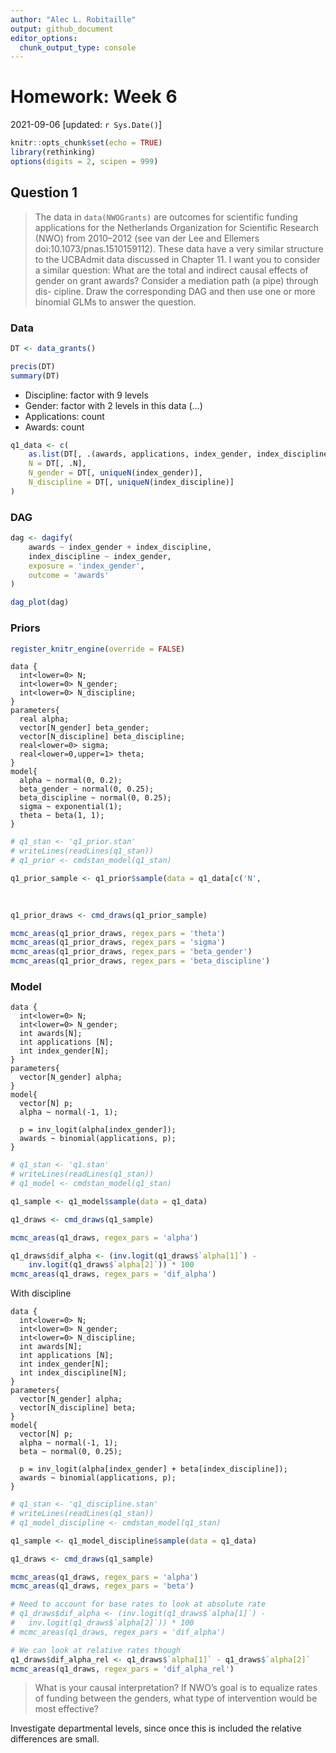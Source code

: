 ```yaml
---
author: "Alec L. Robitaille"
output: github_document
editor_options: 
  chunk_output_type: console
---
```


# Homework: Week 6
2021-09-06 [updated: `r Sys.Date()`]

```r
knitr::opts_chunk$set(echo = TRUE)
library(rethinking)
options(digits = 2, scipen = 999)
```

## Question 1

> The data in `data(NWOGrants)` are outcomes for scientific funding applications
for the Netherlands Organization for Scientific Research (NWO) from 2010–2012
(see van der Lee and Ellemers doi:10.1073/pnas.1510159112). These data have a
very similar structure to the UCBAdmit data discussed in Chapter 11. I want you
to consider a similar question: What are the total and indirect causal effects
of gender on grant awards? Consider a mediation path (a pipe) through dis-
cipline. Draw the corresponding DAG and then use one or more binomial GLMs to
answer the question.


### Data

```r
DT <- data_grants()

precis(DT)
summary(DT)
```

* Discipline: factor with 9 levels
* Gender: factor with 2 levels in this data (...)
* Applications: count
* Awards: count


```r
q1_data <- c(
	as.list(DT[, .(awards, applications, index_gender, index_discipline)]),
	N = DT[, .N],
	N_gender = DT[, uniqueN(index_gender)],
	N_discipline = DT[, uniqueN(index_discipline)]
)
```

### DAG
```r
dag <- dagify(
	awards ~ index_gender + index_discipline,
	index_discipline ~ index_gender,
	exposure = 'index_gender',
	outcome = 'awards'
)

dag_plot(dag)
```

### Priors
```r
register_knitr_engine(override = FALSE)
```

```cmdstan
data {
  int<lower=0> N;
  int<lower=0> N_gender;
  int<lower=0> N_discipline;
}
parameters{
  real alpha;
  vector[N_gender] beta_gender;
  vector[N_discipline] beta_discipline;
  real<lower=0> sigma;
  real<lower=0,upper=1> theta;
}
model{
  alpha ~ normal(0, 0.2);
  beta_gender ~ normal(0, 0.25);
  beta_discipline ~ normal(0, 0.25);
  sigma ~ exponential(1);
  theta ~ beta(1, 1);
}
```

```r
# q1_stan <- 'q1_prior.stan'
# writeLines(readLines(q1_stan))
# q1_prior <- cmdstan_model(q1_stan)

q1_prior_sample <- q1_prior$sample(data = q1_data[c('N',
																										'N_gender',
																										'N_discipline')])

q1_prior_draws <- cmd_draws(q1_prior_sample)

mcmc_areas(q1_prior_draws, regex_pars = 'theta')
mcmc_areas(q1_prior_draws, regex_pars = 'sigma')
mcmc_areas(q1_prior_draws, regex_pars = 'beta_gender')
mcmc_areas(q1_prior_draws, regex_pars = 'beta_discipline')
```

### Model
```cmdstan
data {
  int<lower=0> N;
  int<lower=0> N_gender;
  int awards[N];
  int applications [N];
  int index_gender[N];
}
parameters{
  vector[N_gender] alpha;
}
model{
  vector[N] p;
  alpha ~ normal(-1, 1);

  p = inv_logit(alpha[index_gender]);
  awards ~ binomial(applications, p);
}
```

```r
# q1_stan <- 'q1.stan'
# writeLines(readLines(q1_stan))
# q1_model <- cmdstan_model(q1_stan)

q1_sample <- q1_model$sample(data = q1_data)

q1_draws <- cmd_draws(q1_sample)

mcmc_areas(q1_draws, regex_pars = 'alpha')

q1_draws$dif_alpha <- (inv.logit(q1_draws$`alpha[1]`) -
	inv.logit(q1_draws$`alpha[2]`)) * 100
mcmc_areas(q1_draws, regex_pars = 'dif_alpha')
```

With discipline

```cmdstan
data {
  int<lower=0> N;
  int<lower=0> N_gender;
  int<lower=0> N_discipline;
  int awards[N];
  int applications [N];
  int index_gender[N];
  int index_discipline[N];
}
parameters{
  vector[N_gender] alpha;
  vector[N_discipline] beta;
}
model{
  vector[N] p;
  alpha ~ normal(-1, 1);
  beta ~ normal(0, 0.25);

  p = inv_logit(alpha[index_gender] + beta[index_discipline]);
  awards ~ binomial(applications, p);
}
```

```r
# q1_stan <- 'q1_discipline.stan'
# writeLines(readLines(q1_stan))
# q1_model_discipline <- cmdstan_model(q1_stan)

q1_sample <- q1_model_discipline$sample(data = q1_data)

q1_draws <- cmd_draws(q1_sample)

mcmc_areas(q1_draws, regex_pars = 'alpha')
mcmc_areas(q1_draws, regex_pars = 'beta')

# Need to account for base rates to look at absolute rate
# q1_draws$dif_alpha <- (inv.logit(q1_draws$`alpha[1]`) -
# 	inv.logit(q1_draws$`alpha[2]`)) * 100
# mcmc_areas(q1_draws, regex_pars = 'dif_alpha')

# We can look at relative rates though
q1_draws$dif_alpha_rel <- q1_draws$`alpha[1]` - q1_draws$`alpha[2]`
mcmc_areas(q1_draws, regex_pars = 'dif_alpha_rel')
```

> What is your causal interpretation? If NWO’s goal is to equalize rates of
funding between the genders, what type of intervention would be most effective?

Investigate departmental levels, since once this is included the relative differences are small. 

